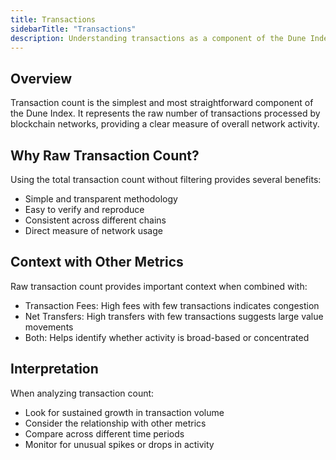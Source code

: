 ```yaml
---
title: Transactions
sidebarTitle: "Transactions"
description: Understanding transactions as a component of the Dune Index
---
```


## Overview

Transaction count is the simplest and most straightforward component of the Dune Index. It represents the raw number of transactions processed by blockchain networks, providing a clear measure of overall network activity.

## Why Raw Transaction Count?

Using the total transaction count without filtering provides several benefits:
- Simple and transparent methodology
- Easy to verify and reproduce
- Consistent across different chains
- Direct measure of network usage

## Context with Other Metrics

Raw transaction count provides important context when combined with:
- Transaction Fees: High fees with few transactions indicates congestion
- Net Transfers: High transfers with few transactions suggests large value movements
- Both: Helps identify whether activity is broad-based or concentrated

## Interpretation

When analyzing transaction count:
- Look for sustained growth in transaction volume
- Consider the relationship with other metrics
- Compare across different time periods
- Monitor for unusual spikes or drops in activity
